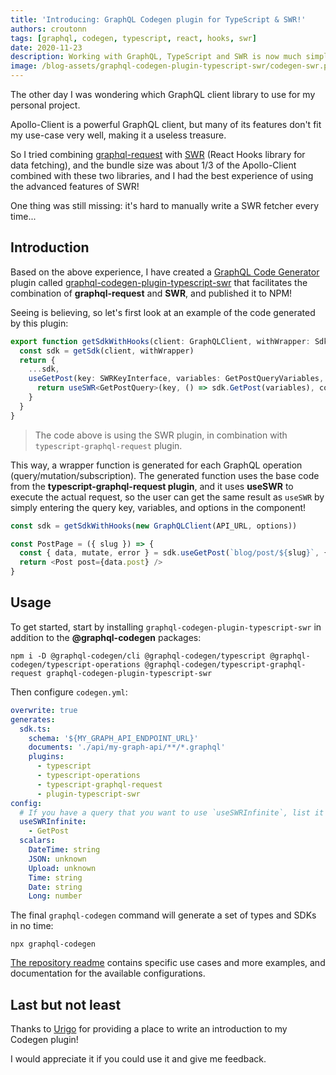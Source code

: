 ```yaml
---
title: 'Introducing: GraphQL Codegen plugin for TypeScript & SWR!'
authors: croutonn
tags: [graphql, codegen, typescript, react, hooks, swr]
date: 2020-11-23
description: Working with GraphQL, TypeScript and SWR is now much simpler!
image: /blog-assets/graphql-codegen-plugin-typescript-swr/codegen-swr.png
---
```


The other day I was wondering which GraphQL client library to use for my personal project.

Apollo-Client is a powerful GraphQL client, but many of its features don't fit my use-case very well, making it a useless treasure.

So I tried combining [graphql-request](https://github.com/prisma-labs/graphql-request) with [SWR](https://swr.vercel.app) (React Hooks library for data fetching), and the bundle size was about 1/3 of the Apollo-Client combined with these two libraries, and I had the best experience of using the advanced features of SWR!

One thing was still missing: it's hard to manually write a SWR fetcher every time...

## Introduction

Based on the above experience, I have created a [GraphQL Code Generator](https://graphql-code-generator.com) plugin called [graphql-codegen-plugin-typescript-swr](https://github.com/croutonn/graphql-codegen-plugin-typescript-swr) that facilitates the combination of **graphql-request** and **SWR**, and published it to NPM!

Seeing is believing, so let's first look at an example of the code generated by this plugin:

```typescript
export function getSdkWithHooks(client: GraphQLClient, withWrapper: SdkFunctionWrapper = defaultWrapper) {
  const sdk = getSdk(client, withWrapper)
  return {
    ...sdk,
    useGetPost(key: SWRKeyInterface, variables: GetPostQueryVariables, config?: SWRConfigInterface<GetPostQuery>) {
      return useSWR<GetPostQuery>(key, () => sdk.GetPost(variables), config)
    }
  }
}
```

> The code above is using the SWR plugin, in combination with `typescript-graphql-request` plugin.

This way, a wrapper function is generated for each GraphQL operation (query/mutation/subscription). The generated function uses the base code from the **typescript-graphql-request plugin**, and it uses **useSWR** to execute the actual request, so the user can get the same result as `useSWR` by simply entering the query key, variables, and options in the component!

```typescript
const sdk = getSdkWithHooks(new GraphQLClient(API_URL, options))

const PostPage = ({ slug }) => {
  const { data, mutate, error } = sdk.useGetPost(`blog/post/${slug}`, { slug }, { refreshInterval: 60 })
  return <Post post={data.post} />
}
```

## Usage

To get started, start by installing `graphql-codegen-plugin-typescript-swr` in addition to the **@graphql-codegen** packages:

```
npm i -D @graphql-codegen/cli @graphql-codegen/typescript @graphql-codegen/typescript-operations @graphql-codegen/typescript-graphql-request graphql-codegen-plugin-typescript-swr
```

Then configure `codegen.yml`:

```yaml
overwrite: true
generates:
  sdk.ts:
    schema: '${MY_GRAPH_API_ENDPOINT_URL}'
    documents: './api/my-graph-api/**/*.graphql'
    plugins:
      - typescript
      - typescript-operations
      - typescript-graphql-request
      - plugin-typescript-swr
config:
  # If you have a query that you want to use `useSWRInfinite`, list it in Options
  useSWRInfinite:
    - GetPost
  scalars:
    DateTime: string
    JSON: unknown
    Upload: unknown
    Time: string
    Date: string
    Long: number
```

The final `graphql-codegen` command will generate a set of types and SDKs in no time:

```
npx graphql-codegen
```

[The repository readme](https://github.com/croutonn/graphql-codegen-plugin-typescript-swr#readme) contains specific use cases and more examples, and documentation for the available configurations.

## Last but not least

Thanks to [Urigo](https://twitter.com/UriGoldshtein) for providing a place to write an introduction to my Codegen plugin!

I would appreciate it if you could use it and give me feedback.
